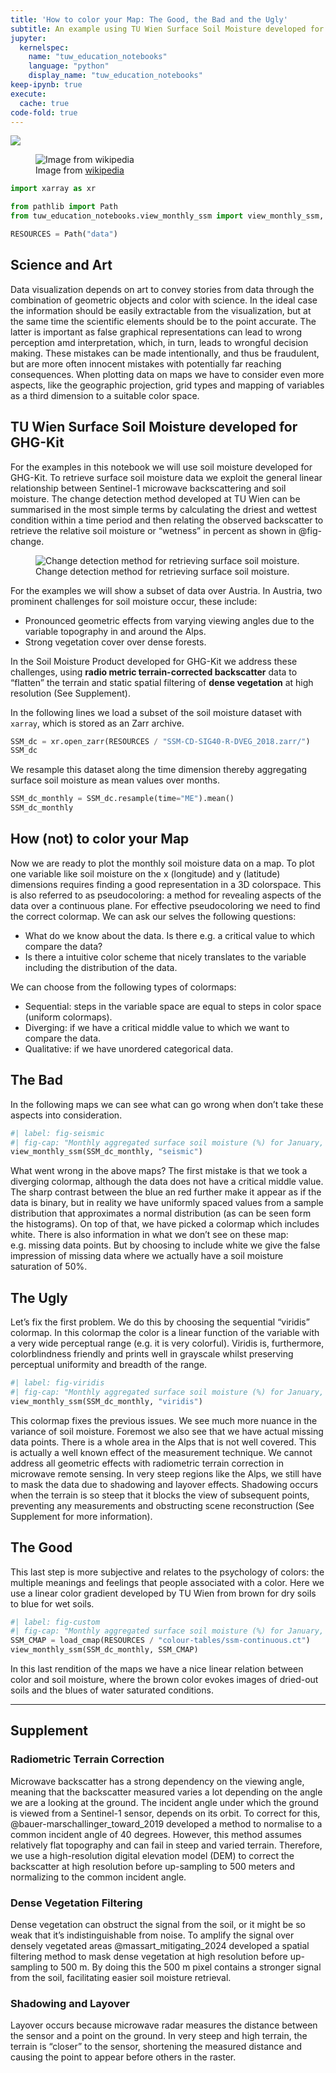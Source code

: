 ```yaml
---
title: 'How to color your Map: The Good, the Bad and the Ugly'
subtitle: An example using TU Wien Surface Soil Moisture developed for GHG-Kit
jupyter: 
  kernelspec:
    name: "tuw_education_notebooks"
    language: "python"
    display_name: "tuw_education_notebooks"
keep-ipynb: true
execute: 
  cache: true
code-fold: true
---
```


[![](https://mybinder.org/badge_logo.svg)](https://mybinder.org/v2/gh/MartinSchobben/tuw_education_notebooks/15bcbc542b9c50306617af6f796bb6c8fd4fcf0d?urlpath=lab%2Ftree%2F02_counterexample.ipynb)

![Image from [wikipedia](https://upload.wikimedia.org/wikipedia/en/4/45/Good_the_bad_and_the_ugly_poster.jpg)](https://upload.wikimedia.org/wikipedia/en/4/45/Good_the_bad_and_the_ugly_poster.jpg)

```python
import xarray as xr

from pathlib import Path
from tuw_education_notebooks.view_monthly_ssm import view_monthly_ssm, load_cmap

RESOURCES = Path("data")
```

## Science and Art

Data visualization depends on art to convey stories from data through the combination of geometric objects and color with science. In the ideal case the information should be easily extractable from the visualization, but at the same time the scientific elements should be to the point accurate. The latter is important as false graphical representations can lead to wrong perception amd interpretation, which, in turn, leads to wrongful decision making. These mistakes can be made intentionally, and thus be fraudulent, but are more often innocent mistakes with potentially far reaching consequences. When plotting data on maps we have to consider even more aspects, like the geographic projection, grid types and mapping of variables as a third dimension to a suitable color space.

## TU Wien Surface Soil Moisture developed for GHG-Kit

For the examples in this notebook we will use soil moisture developed for GHG-Kit. To retrieve surface soil moisture data we exploit the general linear relationship between Sentinel-1 microwave backscattering and soil moisture. The change detection method developed at TU Wien can be summarised in the most simple terms by calculating the driest and wettest condition within a time period and then relating the observed backscatter to retrieve the relative soil moisture or “wetness” in percent as shown in @fig-change.

![Change detection method for retrieving surface soil moisture.](assets/images/ssm_retrieval_change_detection.png){#fig-change}

For the examples we will show a subset of data over Austria. In Austria, two prominent challenges for soil moisture occur, these include:

- Pronounced geometric effects from varying viewing angles due to the variable topography in and around the Alps.
- Strong vegetation cover over dense forests.

In the Soil Moisture Product developed for GHG-Kit we address these challenges, using **radio metric terrain-corrected backscatter** data to “flatten” the terrain and static spatial filtering of **dense vegetation** at high resolution (See Supplement).

In the following lines we load a subset of the soil moisture dataset with `xarray`, which is stored as an Zarr archive.

```python
SSM_dc = xr.open_zarr(RESOURCES / "SSM-CD-SIG40-R-DVEG_2018.zarr/")
SSM_dc
```

We resample this dataset along the time dimension thereby aggregating surface soil moisture as mean values over months.

```python
SSM_dc_monthly = SSM_dc.resample(time="ME").mean()
SSM_dc_monthly
```

## How (not) to color your Map

Now we are ready to plot the monthly soil moisture data on a map. To plot one variable like soil moisture on the x (longitude) and y (latitude) dimensions requires finding a good representation in a 3D colorspace. This is also referred to as pseudocoloring: a method for revealing aspects of the data over a continuous plane. For effective pseudocoloring we need to find the correct colormap.  We can ask our selves the following questions:

- What do we know about the data. Is there e.g. a critical value to which compare the data?
- Is there a intuitive color scheme that nicely translates to the variable including the distribution of the data.

We can choose from the following types of colormaps:

- Sequential: steps in the variable space are equal to steps in color space (uniform colormaps).
- Diverging: if we have a critical middle value to which we want to compare the data.
- Qualitative: if we have unordered categorical data.

## The Bad

In the following maps we can see what can go wrong when don't take these aspects into consideration.

```python
#| label: fig-seismic
#| fig-cap: "Monthly aggregated surface soil moisture (%) for January, April, July and October of 2018 retrieved with the TU Wien algorithm developed for the GHG-Kit project. Maps created with EOmaps [@quast_getting_2024]."
view_monthly_ssm(SSM_dc_monthly, "seismic")
```

What went wrong in the above maps? The first mistake is that we took a diverging colormap, although the data does not have a critical middle value. The sharp contrast between the blue an red further make it appear as if the data is binary, but in reality we have uniformly spaced values from a sample distribution that approximates a normal distribution (as can be seen form the histograms). On top of that, we have picked a colormap which includes white. There is also information in what we don't see on these map: e.g. missing data points. But by choosing to include white we give the false impression of missing data where we actually have a soil moisture saturation of 50%.

## The Ugly

Let's fix the first problem. We do this by choosing the sequential "viridis" colormap. In this colormap the color is a linear function of the variable with a very wide perceptual range (e.g. it is very colorful). Viridis is, furthermore, colorblindness friendly and prints well in grayscale whilst preserving perceptual uniformity and breadth of the range.

```python
#| label: fig-viridis
#| fig-cap: "Monthly aggregated surface soil moisture (%) for January, April, July and October of 2018 retrieved with the TU Wien algorithm developed for the GHG-Kit project. Maps created with EOmaps [@quast_getting_2024]."
view_monthly_ssm(SSM_dc_monthly, "viridis")
```

This colormap fixes the previous issues. We see much more nuance in the variance of soil moisture. Foremost we also see that we have actual missing data points. There is a whole area in the Alps that is not well covered. This is actually a well known effect of the measurement technique. We cannot address all geometric effects with radiometric terrain correction in microwave remote sensing. In very steep regions like the Alps, we still have to mask the data due to shadowing and layover effects. Shadowing occurs when the terrain is so steep that it blocks the view of subsequent points, preventing any measurements and obstructing scene reconstruction (See Supplement for more information). 

## The Good

This last step is more subjective and relates to the psychology of colors: the multiple meanings and feelings that people associated with a color. Here we use a linear color gradient developed by TU Wien from brown for dry soils to blue for wet soils.

```python
#| label: fig-custom
#| fig-cap: "Monthly aggregated surface soil moisture (%) for January, April, July and October of 2018 retrieved with the TU Wien algorithm developed for the GHG-Kit project. Maps created with EOmaps [@quast_getting_2024]."
SSM_CMAP = load_cmap(RESOURCES / "colour-tables/ssm-continuous.ct")
view_monthly_ssm(SSM_dc_monthly, SSM_CMAP)
```

In this last rendition of the maps we have a nice linear relation between color and soil moisture, where the brown color evokes images of dried-out soils and the blues of water saturated conditions.

---

## Supplement

### Radiometric Terrain Correction
Microwave backscatter has a strong dependency on the viewing angle, meaning that the backscatter measured varies a lot depending on the angle we are a looking at the ground. The incident angle under which the ground is viewed from a Sentinel-1 sensor, depends on its orbit. To correct for this, @bauer-marschallinger_toward_2019 developed a method to normalise to a common incident angle of 40 degrees. However, this method assumes relatively flat topography and can fail in steep and varied terrain. Therefore, we use a high-resolution digital elevation model (DEM) to correct the backscatter at high resolution before up-sampling to 500 meters and normalizing to the common incident angle.

### Dense Vegetation Filtering
Dense vegetation can obstruct the signal from the soil, or it might be so weak that it’s indistinguishable from noise. To amplify the signal over densely vegetated areas @massart_mitigating_2024 developed a spatial filtering method to mask dense vegetation at high resolution before up-sampling to 500 m. By doing this the 500 m pixel contains a stronger signal from the soil, facilitating easier soil moisture retrieval.

### Shadowing and Layover
Layover occurs because microwave radar measures the distance between the sensor and a point on the ground. In very steep and high terrain, the terrain is “closer” to the sensor, shortening the measured distance and causing the point to appear before others in the raster.
